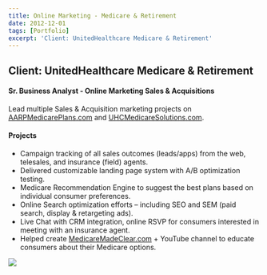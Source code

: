 ```yaml
---
title: Online Marketing - Medicare & Retirement
date: 2012-12-01
tags: [Portfolio]
excerpt: 'Client: UnitedHealthcare Medicare & Retirement'
---
```

## Client: UnitedHealthcare Medicare & Retirement

#### Sr. Business Analyst - Online Marketing Sales & Acquisitions
Lead multiple Sales & Acquisition marketing projects on [AARPMedicarePlans.com]("https://www.aarpmedicareplans.com/") and [UHCMedicareSolutions.com]("https://www.uhcmedicaresolutions.com").

#### Projects
- Campaign tracking of all sales outcomes (leads/apps) from the web, telesales, and insurance (field) agents.
- Delivered customizable landing page system with A/B optimization testing.
- Medicare Recommendation Engine to suggest the best plans based on individual consumer preferences.
- Online Search optimization efforts – including SEO and SEM (paid search, display & retargeting ads).
- Live Chat with CRM integration, online RSVP for consumers interested in meeting with an insurance agent.
- Helped create [MedicareMadeClear.com]("https://www.medicaremadeclear.com/") + YouTube channel to educate consumers about their Medicare options.

<!-- Image -->
![](../images/aarp-med-home.png)
